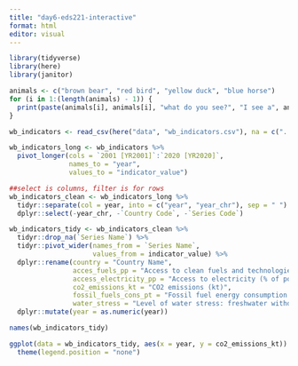 ```yaml
---
title: "day6-eds221-interactive"
format: html
editor: visual
---
```


```r
library(tidyverse)
library(here)
library(janitor)
```

```r
animals <- c("brown bear", "red bird", "yellow duck", "blue horse")
for (i in 1:(length(animals) - 1)) {
  print(paste(animals[i], animals[i], "what do you see?", "I see a", animals[i +1], "looking at me."))
}
```

```r
wb_indicators <- read_csv(here("data", "wb_indicators.csv"), na = c("..", ""))
```

```r
wb_indicators_long <- wb_indicators %>% 
  pivot_longer(cols = `2001 [YR2001]`:`2020 [YR2020]`,
               names_to = "year",
               values_to = "indicator_value")
```

```r
##select is columns, filter is for rows
wb_indicators_clean <- wb_indicators_long %>% 
  tidyr::separate(col = year, into = c("year", "year_chr"), sep = " ") %>% 
  dplyr::select(-year_chr, -`Country Code`, -`Series Code`)
```

```r
wb_indicators_tidy <- wb_indicators_clean %>% 
  tidyr::drop_na(`Series Name`) %>%
  tidyr::pivot_wider(names_from = `Series Name`, 
                     values_from = indicator_value) %>% 
  dplyr::rename(country = "Country Name",
                acces_fuels_pp = "Access to clean fuels and technologies for cooking (% of population)",
                access_electricity_pp = "Access to electricity (% of population)",
                co2_emissions_kt = "CO2 emissions (kt)",
                fossil_fuels_cons_pt = "Fossil fuel energy consumption (% of total)",
                water_stress = "Level of water stress: freshwater withdrawal as a proportion of available freshwater resources") %>% 
  dplyr::mutate(year = as.numeric(year))
```

```r
names(wb_indicators_tidy)
```

```r
ggplot(data = wb_indicators_tidy, aes(x = year, y = co2_emissions_kt)) + geom_line(aes(color = country)) +
  theme(legend.position = "none")
```
